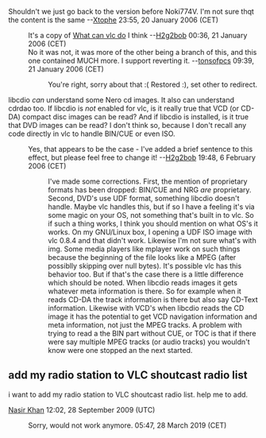 Shouldn't we just go back to the version before Noki774V. I'm not sure thqt the content is the same  --[[User:Xtophe|Xtophe]] 23:55, 20 January 2006 (CET)
: It's a copy of [[What can vlc do]] I think --[[User:H2g2bob|H2g2bob]] 00:36, 21 January 2006 (CET)
:No it was not, it was more of the other being a branch of this, and this one contained MUCH more.  I support reverting it.  --[[User:Tonsofpcs|tonsofpcs]] 09:39, 21 January 2006 (CET)
:: You're right, sorry about that :( Restored :), set other to redirect.

libcdio ''can'' understand some Nero cd images. It also can understand cdrdao too. If libcdio is ''not'' enabled for vlc, is it really true that VCD (or CD-DA) compact disc images can be read? And if libcdio is installed, is it true that DVD images can be read? I don't think so, because I don't recall any code directly in vlc to handle BIN/CUE or even ISO.
: Yes, that appears to be the case - I've added a brief sentence to this effect, but please feel free to change it! --[[User:H2g2bob|H2g2bob]] 19:48, 6 February 2006 (CET)
:: I've made some corrections. First, the mention of proprietary formats has been dropped: BIN/CUE and NRG ''are'' proprietary. Second, DVD's use UDF format, something libcdio doesn't handle. Maybe vlc handles this, but if so I have a feeling it's via some magic on your OS, not something that's built in to vlc. So if such a thing works, I think you should mention on what OS's it works. On my GNU/Linux box, I opening a UDF ISO image with vlc 0.8.4 and that didn't work. Likewise I'm not sure what's with img. Some media players like mplayer work on such things because the beginning of the file looks like a MPEG (after possiblly skipping over null bytes). It's possible vlc has this behavior too. But if that's the case there is a little difference which should be noted. When libcdio reads images it gets whatever meta information is there. So for example when it reads CD-DA the track information is there but also say CD-Text information. Likewise with VCD's when libcdio reads the CD image it has the potential to get VCD navigation information and meta information, not just the MPEG tracks. A problem with trying to read a the BIN part without CUE, or TOC is that if there were say multiple MPEG tracks (or audio tracks) you wouldn't know were one stopped an the next started.

== add my radio station to VLC shoutcast radio list ==

i want to add my radio station to VLC shoutcast radio list. help me to add. 

[[User:Nasir Khan|Nasir Khan]] 12:02, 28 September 2009 (UTC)
:Sorry, would not work anymore. {{User:DoesItReallyMatter/real_sig}} 05:47, 28 March 2019 (CET)